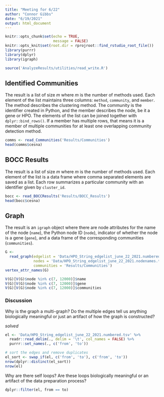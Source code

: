 ---
title: "Meeting for 6/22"
author: "Connor Gibbs"
date: "6/19/2021"
output: html_document
---

```{r setup, include=FALSE}
knitr::opts_chunk$set(echo = TRUE,
                      message = FALSE)
knitr::opts_knit$set(root.dir = rprojroot::find_rstudio_root_file())
library(purrr)
library(dplyr)
library(igraph)
```

```{r, include=FALSE}
source('AnalyzeResults/utilities/read_write.R')
```

## Identified Communities

The result is a list of size $m$ where $m$ is the number of methods used. Each element of the list maintains three columns: `method`, `community`, and `member`. The method describes the clustering method. The community is the identifier created in Python, and the member describes the node, be it a gene or HPO. The elements of the list can be joined together with `dplyr::bind_rows()`. If a member has multiple rows, that means it is a member of multiple communities for at least one overlapping community detection method.

```{r}
comms <- read_Communities('Results/Communities')
head(comms$cesna)
```

## BOCC Results

The result is a list of size $m$ where $m$ is the number of methods used. Each element of the list is a data frame where comma separated elements are saved as a list. Each row summarizes a particular community with an identifier given by `cluster_id`. 

```{r}
bocc <- read_BOCCResults('Results/BOCC_Results')
head(bocc$cesna)
```

## Graph

The result is an `igraph` object where there are node attributes for the name of the node (`name`), the Python node ID (`node`), indicator of whether the node is a gene (`gene`), and a data frame of the corresponding communities (`communities`).

```{r}
G <-
  read_graph(edgelist = 'Data/HPO_String_edgelist_june_22_2021.numbered.tsv',
             nodes = 'Data/HPO_String_edgelist_june_22_2021.nodenames.tsv',
             communities = 'Results/Communities')
vertex_attr_names(G)

V(G)[V(G)$node %in% c(7, 12000)]$name
V(G)[V(G)$node %in% c(7, 12000)]$gene
V(G)[V(G)$node %in% c(7, 12000)]$communities
```

### Discussion

Why is the graph a multi-graph? Do the multiple edges tell us anything biologically meaningful or just an artifact of how the graph is constructed?

*solved*

```{r}
el <- 'Data/HPO_String_edgelist_june_22_2021.numbered.tsv' %>%
  readr::read_delim(., delim = '\t', col_names = FALSE) %>%
  purrr::set_names(., c('from', 'to'))

# sort the edges and remove duplicates
el_sort <- swap_if(el, c('from', 'to'), c('from', 'to'))
nrow(dplyr::distinct(el_sort))
nrow(el)
```

Why are there self loops? Are these loops biologically meaningful or an artifact of the data preparation process?

```{r}
dplyr::filter(el, from == to)
```